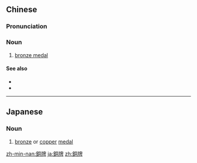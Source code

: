 {{also|铜牌}}
==Chinese==
{{zh-forms|s=铜牌}}

===Pronunciation===
{{zh-pron
|m=tóngpái
|c=tung4 paai4
|mn=tâng-pâi
|cat=n
}}

===Noun===
{{zh-noun}}

# [[bronze medal]]

====See also====
* {{zh-l|金牌}}
* {{zh-l|銀牌}}

----

==Japanese==
{{ja-kanjitab|どう|はい|yomi=o}}

===Noun===
{{ja-noun|どうはい}}

# [[bronze]] or [[copper]] [[medal]]

[[zh-min-nan:銅牌]]
[[ja:銅牌]]
[[zh:銅牌]]